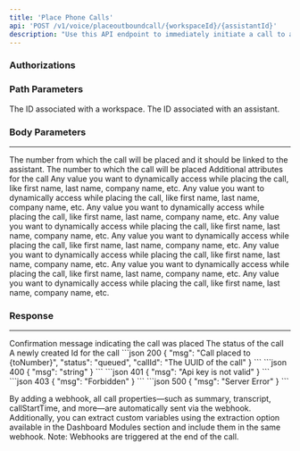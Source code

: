 ```yaml
---
title: 'Place Phone Calls'
api: 'POST /v1/voice/placeoutboundcall/{workspaceId}/{assistantId}'
description: "Use this API endpoint to immediately initiate a call to a specified number."
---
```

### Authorizations
<ParamField header="x-api-key" type="string" required/>

### Path Parameters
<ParamField path="workspaceId" type="string" required>
The ID associated with a workspace.
</ParamField>

<ParamField path="assistantId" type="string" required>
The ID associated with an assistant.
</ParamField>

### Body Parameters
___
<ParamField body="fromNumber" type="string" required>
The number from which the call will be placed and it should be linked to the assistant.
</ParamField>
<ParamField body="toNumber" type="string" required>
The number to which the call will be placed
</ParamField>
<ParamField body="attributes" type="object">
Additional attributes for the call
    <Expandable title="Properties">
    <ParamField body="customField1" type="string">
      Any value you want to dynamically access while placing the call, like first name, last name, company name, etc.
    </ParamField>
    <ParamField body="customField2" type="string">
      Any value you want to dynamically access while placing the call, like first name, last name, company name, etc.
    </ParamField>
    <ParamField body="customField3" type="string">
      Any value you want to dynamically access while placing the call, like first name, last name, company name, etc.
    </ParamField>
    <ParamField body="customField4" type="string">
      Any value you want to dynamically access while placing the call, like first name, last name, company name, etc.
    </ParamField>
    <ParamField body="customField5" type="string">
      Any value you want to dynamically access while placing the call, like first name, last name, company name, etc.
    </ParamField>
    <ParamField body="customField6" type="string">
      Any value you want to dynamically access while placing the call, like first name, last name, company name, etc.
    </ParamField>
    <ParamField body="customField7" type="string">
      Any value you want to dynamically access while placing the call, like first name, last name, company name, etc.
    </ParamField>
    <ParamField body="customField8" type="string">
      Any value you want to dynamically access while placing the call, like first name, last name, company name, etc.
    </ParamField>
    
  </Expandable>
</ParamField>


### Response
___
<ResponseField name="msg" type="string">
  Confirmation message indicating the call was placed
</ResponseField>

<ResponseField name="status" type="string">
  The status of the call
</ResponseField>

<ResponseField name="callId" type="string">
  A newly created Id for the call
</ResponseField>

<ResponseExample>
   ```json 200
{ 
"msg": "Call placed to {toNumber}",
"status": "queued",
"callId": "The UUID of the call"
}
```
```json 400
{
"msg": "string"
}
```
```json 401
{
  "msg": "Api key is not valid"
}
```
```json 403
{
  "msg": "Forbidden"
}
```
```json 500
{
"msg": "Server Error"
}
```
</ResponseExample>


<Card title="Retrieve Call Properties Post-Call"> By adding a webhook, all call properties—such as summary, transcript, callStartTime, and more—are automatically sent via the webhook. Additionally, you can extract custom variables using the extraction option available in the Dashboard Modules section and include them in the same webhook. Note: Webhooks are triggered at the end of the call. </Card> 